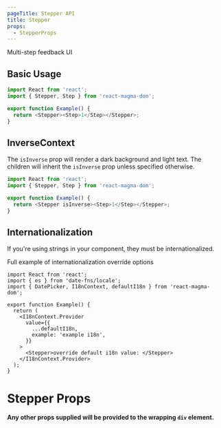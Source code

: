 ```yaml
---
pageTitle: Stepper API
title: Stepper
props:
  - StepperProps
---
```



<PageContent componentName="Stepper" type="api">

<LeadParagraph>Multi-step feedback UI</LeadParagraph>

## Basic Usage

```typescript
import React from 'react';
import { Stepper, Step } from 'react-magma-dom';

export function Example() {
  return <Stepper><Step>1</Step></Stepper>;
}
```

## InverseContext

The `isInverse` prop will render a dark background and light text. The children will
inherit the `isInverse` prop unless specified otherwise.

```typescript
import React from 'react';
import { Stepper, Step } from 'react-magma-dom';

export function Example() {
  return <Stepper isInverse><Step>1</Step></Stepper>;
}
```

## Internationalization

If you're using strings in your component, they must be internationalized.

Full example of <Link to="/api/internationalization">internationalization override options</Link>

```tsx
import React from 'react';
import { es } from 'date-fns/locale';
import { DatePicker, I18nContext, defaultI18n } from 'react-magma-dom';

export function Example() {
  return (
    <I18nContext.Provider
      value={{
        ...defaultI18n,
        example: 'example i18n',
      }}
    >
      <Stepper>override default i18n value: </Stepper>
    </I18nContext.Provider>
  );
}
```

# Stepper Props

**Any other props supplied will be provided to the wrapping `div` element.**

<StepperProps />

</PageContent>

